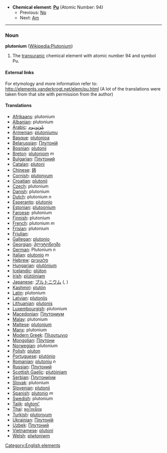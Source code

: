 *'''Chemical element''': '''[[Pu]]''' (Atomic Number: 94)
**Previous: [[Neptunium|Np]]
**Next: [[Americium|Am]]
----
=== Noun ===
'''plutonium''' ([[en:Plutonium|Wikipedia:Plutonium]])

#The [[transuranic]] chemical element with atomic number 94 and symbol Pu.

====External links====
For etymology and more information refer to:
http://elements.vanderkrogt.net/elem/pu.html
(A lot of the translations were taken from that site with permission from the author)

==== Translations ====
*[[Afrikaans]]: plutonium
*[[Albanian]]: plutonium
*[[Arabic]]: [[بلوتونيوم]]
*[[Armenian]]: [[plutoniumu]]
*[[Basque]]: [[plutonioa]]
*[[Belarussian]]: [[Плутонiй]]
*[[Bosnian]]: [[plutonij]]
*[[Breton]]: [[plutoniom]] ''m''
*[[Bulgarian]]: [[Плутоний]]
*[[Catalan]]: [[plutoni]]
*[[Chinese]]: [[鈽]]
*[[Cornish]]: [[plutonyum]]
*[[Croatian]]: [[plutonij]]
*[[Czech]]: plutonium
*[[Danish]]: plutonium
*[[Dutch]]: plutonium ''n''
*[[Esperanto]]: [[plutonio]]
*[[Estonian]]: [[plutoonium]]
*[[Faroese]]: plutonium
*[[Finnish]]: plutonium
*[[French]]: plutonium ''m''
*[[Frisian]]: plutonium
*[[Friulian]]:
*[[Gallegan]]: [[plutonio]]
*[[Georgian]]: [[პლუტონიუმი]]
*[[German]]: Plutonium ''n''
*[[Italian]]: [[plutonio]] ''m''
*[[Hebrew]]: [[פלוטוניום]]
*[[Hungarian]]: [[plutónium]]
*[[Icelandic]]: [[plúton]]
*[[Irish]]: [[plútóiniam]]
*[[Japanese]]: [[プルトニウム]] ([[]], )
*[[Kashmiri]]: [[plutón]]
*[[Latin]]: plutonium
*[[Latvian]]: [[plutonijs]]
*[[Lithuanian]]: [[plutonis]]
*[[Luxembourgish]]: plutonium
*[[Macedonian]]: [[Плутониум]]
*[[Malay]]: plutonium
*[[Maltese]]: [[plutonjum]]
*[[Manx]]: plutonium
*[[Modern Greek]]: [[Πλουτωνιο]] '' ''
*[[Mongolian]]: [[Плутони]]
*[[Norwegian]]: plutonium
*[[Polish]]: [[pluton]] '' ''
*[[Portuguese]]: [[plutónio]]
*[[Romanian]]: [[plutoniu]] ''n''
*[[Russian]]: [[Плутоний]] '' ''
*[[Scottish Gaelic]]: [[plutòiniam]]
*[[Serbian]]: [[Плутониjум]]
*[[Slovak]]: plutonium
*[[Slovenian]]: [[plutonij]]
*[[Spanish]]: [[plutonio]] ''m''
*[[Swedish]]: plutonium
*[[Tajik]]: [[plutoni']]
*[[Thai]]: [[พลูโทเนียม]]
*[[Turkish]]: [[plutonyum]]
*[[Ukrainian]]: [[Плутонiй]]
*[[Uzbek]]: [[Плутоний]]
*[[Vietnamese]]: [[plutoni]]
*[[Welsh]]: [[plwtoniwm]]

[[Category:English elements]]
